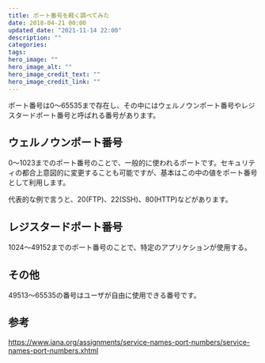```yaml
---
title: ポート番号を軽く調べてみた
date: 2018-04-21 00:00
updated_date: "2021-11-14 22:00"
description: ""
categories:
tags:
hero_image: ""
hero_image_alt: ""
hero_image_credit_text: ""
hero_image_credit_link: ""
---
```

ポート番号は0〜65535まで存在し、その中にはウェルノウンポート番号やレジスタードポート番号と呼ばれる番号があります。

## ウェルノウンポート番号
0〜1023までのポート番号のことで、一般的に使われるポートです。セキュリティの都合上意図的に変更することも可能ですが、基本はこの中の値をポート番号として利用します。

代表的な例で言うと、20(FTP)、22(SSH)、80(HTTP)などがあります。

## レジスタードポート番号
1024〜49152までのポート番号のことで、特定のアプリケションが使用する。

## その他
49513～65535の番号はユーザが自由に使用できる番号です。

## 参考
https://www.iana.org/assignments/service-names-port-numbers/service-names-port-numbers.xhtml